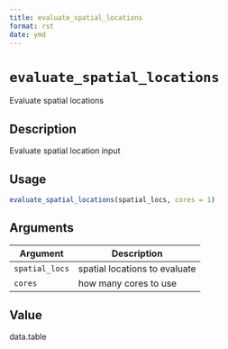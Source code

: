 ```yaml
--- 
title: evaluate_spatial_locations 
format: rst 
date: ymd 
--- 
```

# `evaluate_spatial_locations`

Evaluate spatial locations


## Description

Evaluate spatial location input


## Usage

```r
evaluate_spatial_locations(spatial_locs, cores = 1)
```


## Arguments

Argument      |Description
------------- |----------------
`spatial_locs`     |     spatial locations to evaluate
`cores`     |     how many cores to use


## Value

data.table


